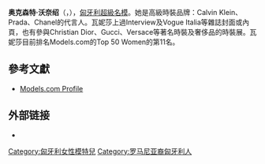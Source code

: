 {{BLP unsourced|time=2012-07-11T07:38:28+00:00}}
{{eastern name order|匈牙利语|匈牙利人名}}
{{藝人
| 姓名     = 奥克森特·沃奈绍<br />Axente Vanessa
| 類型     = 模特兒
| 圖片     = Vanessa Axente-Michael Kors SS 14-Christopher Macsurak.jpg
| 圖片尺寸 = 250px
| 圖片簡介 = 2013年
| 原名     = Axente Vanessa
| 綽號     = 
| 其他藝名 =
| 國籍     = 
| 出生日期 = {{birth date and age|1995|11|19}}
| 出生地點 = {{HUN}}[[瑙吉倫傑爾|瑙吉倫傑爾]]
| 逝世日期 = 
| 逝世地點 = 
| 職業     = 模特兒
| 語言     = 
| 教育程度 = 
| 宗教信仰 = 
| 配偶     = 
| 伴侶     = 
| 兒女     = 
| 父母     = 
| 出身地   = 
| 出道作   = 
| 出道日期 = 
| 代表作   = 
| 活躍年代 = 2012年至今
| 唱片公司 = 
| 經紀公司 = {{USA}}DNA Models<br/>{{UK}}{{FRA}}Viva Model Management<br/>{{ITA}}Why Not Model Management
| 網站     = 
| 相關團體 = 
| 獎項     = 
| IMDb    = 
}}

'''奥克森特·沃奈绍'''（{{lang-hu|'''Axente Vanessa'''}}，{{bd|1995年|11月19日|catIdx=Vanessa}}），[[匈牙利|匈牙利]][[超級名模|超級名模]]。她是高級時裝品牌：Calvin Klein、Prada、Chanel的代言人。瓦妮莎上過Interview及Vogue Italia等雜誌封面或內頁，也有參與Christian Dior、Gucci、Versace等著名時裝及奢侈品的時裝展。瓦妮莎目前排名Models.com的Top 50 Women的第11名。

== 參考文獻 ==
* [http://models.com/models/vanessa-axente Models.com Profile] {{Wayback|url=http://models.com/models/vanessa-axente |date=20210206090726 }}

== 外部链接 ==
*{{Instagram|vanessaaxente}}

{{Hungary-bio-stub}}
{{Authority control}}
{{DEFAULTSORT:Axente, Vanessa}}
[[Category:匈牙利女性模特兒|Category:匈牙利女性模特兒]]
[[Category:罗马尼亚裔匈牙利人|Category:罗马尼亚裔匈牙利人]]